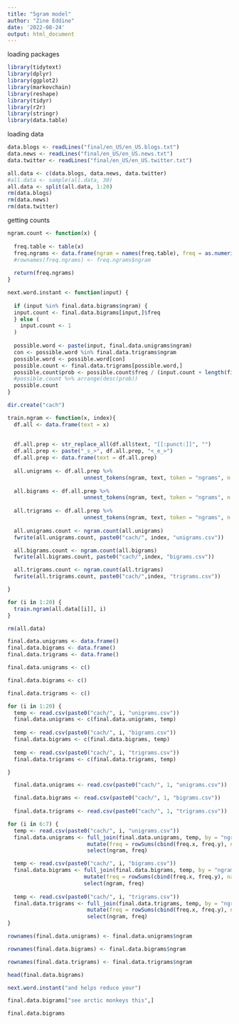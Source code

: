 ```yaml
---
title: "5gram model"
author: "Zine Eddine"
date: '2022-08-24'
output: html_document
---
```


loading packages
```r
library(tidytext)
library(dplyr)
library(ggplot2)
library(markovchain)
library(reshape)
library(tidyr)
library(r2r)
library(stringr)
library(data.table)
```

loading data
```r
data.blogs <- readLines("final/en_US/en_US.blogs.txt")
data.news <- readLines("final/en_US/en_US.news.txt")
data.twitter <- readLines("final/en_US/en_US.twitter.txt")
```

```r
all.data <- c(data.blogs, data.news, data.twitter)
#all.data <- sample(all.data, 30)
all.data <- split(all.data, 1:20)
rm(data.blogs)
rm(data.news)
rm(data.twitter)
```


getting counts
```r
ngram.count <- function(x) {
  
  freq.table <- table(x)
  freq.ngrams <- data.frame(ngram = names(freq.table), freq = as.numeric(freq.table))
  #rownames(freq.ngrams) <- freq.ngrams$ngram
  
  return(freq.ngrams)
}
```

```r
next.word.instant <- function(input) {
  
  if (input %in% final.data.bigrams$ngram) {
  input.count <- final.data.bigrams[input,]$freq
  } else (
    input.count <- 1
  )
  
  possible.word <- paste(input, final.data.unigrams$ngram)
  con <- possible.word %in% final.data.trigrams$ngram
  possible.word <- possible.word[con]
  possible.count <- final.data.trigrams[possible.word,]
  possible.count$prob <- possible.count$freq / (input.count + length(final.data.unigrams$ngram))
  #possible.count %>% arrange(desc(prob))
  possible.count
}
```

```r
dir.create("cach")
```



```r
train.ngram <- function(x, index){
  df.all <- data.frame(text = x)
  
  
  df.all.prep <- str_replace_all(df.all$text, "[[:punct:]]", "")
  df.all.prep <- paste("_s_>", df.all.prep, "<_e_>")
  df.all.prep <- data.frame(text = df.all.prep)
  
  all.unigrams <- df.all.prep %>%
                        unnest_tokens(ngram, text, token = "ngrams", n = 1)
  
  all.bigrams <- df.all.prep %>%
                        unnest_tokens(ngram, text, token = "ngrams", n = 4)
  
  all.trigrams <- df.all.prep %>%
                        unnest_tokens(ngram, text, token = "ngrams", n = 5)
  
  all.unigrams.count <- ngram.count(all.unigrams)
  fwrite(all.unigrams.count, paste0("cach/", index, "unigrams.csv"))

  all.bigrams.count <- ngram.count(all.bigrams)
  fwrite(all.bigrams.count, paste0("cach/",index, "bigrams.csv"))

  all.trigrams.count <- ngram.count(all.trigrams)
  fwrite(all.trigrams.count, paste0("cach/",index, "trigrams.csv"))

}
```

```r
for (i in 1:20) {
  train.ngram(all.data[[i]], i)
}

rm(all.data)
```

```r
final.data.unigrams <- data.frame() 
final.data.bigrams <- data.frame() 
final.data.trigrams <- data.frame()
```

```r
final.data.unigrams <- c()

final.data.bigrams <- c()

final.data.trigrams <- c()

for (i in 1:20) {
  temp <- read.csv(paste0("cach/", i, "unigrams.csv"))
  final.data.unigrams <- c(final.data.unigrams, temp)
  
  temp <- read.csv(paste0("cach/", i, "bigrams.csv"))
  final.data.bigrams <- c(final.data.bigrams, temp)
  
  temp <- read.csv(paste0("cach/", i, "trigrams.csv"))
  final.data.trigrams <- c(final.data.trigrams, temp)

}
```



```r
  final.data.unigrams <- read.csv(paste0("cach/", 1, "unigrams.csv"))

  final.data.bigrams <- read.csv(paste0("cach/", 1, "bigrams.csv"))
  
  final.data.trigrams <- read.csv(paste0("cach/", 1, "trigrams.csv"))

for (i in 6:7) {
  temp <- read.csv(paste0("cach/", i, "unigrams.csv"))
  final.data.unigrams <- full_join(final.data.unigrams, temp, by = "ngram") %>%
                         mutate(freq = rowSums(cbind(freq.x, freq.y), na.rm = TRUE)) %>%
                         select(ngram, freq)

  temp <- read.csv(paste0("cach/", i, "bigrams.csv"))
  final.data.bigrams <- full_join(final.data.bigrams, temp, by = "ngram") %>%
                        mutate(freq = rowSums(cbind(freq.x, freq.y), na.rm = TRUE)) %>%
                        select(ngram, freq)
  
  temp <- read.csv(paste0("cach/", i, "trigrams.csv"))
  final.data.trigrams <- full_join(final.data.trigrams, temp, by = "ngram") %>%
                         mutate(freq = rowSums(cbind(freq.x, freq.y), na.rm = TRUE)) %>%
                         select(ngram, freq)
}
```

```r
rownames(final.data.unigrams) <- final.data.unigrams$ngram

rownames(final.data.bigrams) <- final.data.bigrams$ngram

rownames(final.data.trigrams) <- final.data.trigrams$ngram
```


```r
head(final.data.bigrams)
```



```r
next.word.instant("and helps reduce your")
```






```r
final.data.bigrams["see arctic monkeys this",]
```




```r
final.data.bigrams
```











